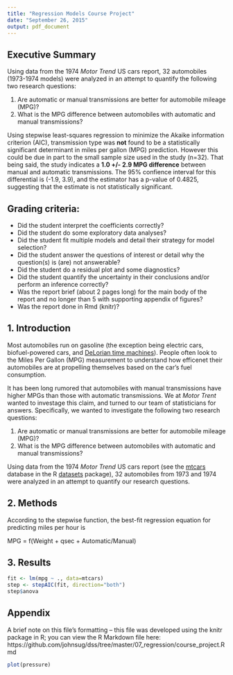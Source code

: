 ```yaml
---
title: "Regression Models Course Project"
date: "September 26, 2015"
output: pdf_document
---
```


## Executive Summary

Using data from the 1974 *Motor Trend* US cars report, 32 automobiles (1973-1974 models) were analyzed in an attempt to quantify the following two research questions:

1. Are automatic or manual transmissions are better for automobile mileage (MPG)?
2. What is the MPG difference between automobiles with automatic and manual transmissions?

Using stepwise least-squares regression to minimize the Akaike information criterion (AIC), transmission type was **not** found to be a statistically significant determinant in miles per gallon (MPG) prediction.  However this could be due in part to the small sample size used in the study (n=32).  That being said, the study indicates a **1.0 +/- 2.9 MPG difference** between manual and automatic transmissions.  The 95% confience interval for this differential is (-1.9, 3.9), and the estimator has a p-value of 0.4825, suggesting that the estimate is not statistically significant.


## Grading criteria:

* Did the student interpret the coefficients correctly?
* Did the student do some exploratory data analyses?
* Did the student fit multiple models and detail their strategy for model selection?
* Did the student answer the questions of interest or detail why the question(s) is (are) not answerable?
* Did the student do a residual plot and some diagnostics?
* Did the student quantify the uncertainty in their conclusions and/or perform an inference correctly?
* Was the report brief (about 2 pages long) for the main body of the report and no longer than 5 with supporting appendix of figures?
* Was the report done in Rmd (knitr)?


## 1. Introduction

Most automobiles run on gasoline (the exception being electric cars, biofuel-powered cars, and [DeLorian time machines](https://www.youtube.com/watch?v=3HYoq6vIVXc)).  People often look to the Miles Per Gallon (MPG) measurement to understand how efficenet their automobiles are at propelling themselves based on the car's fuel consumption.

It has been long rumored that automobiles with manual transmissions have higher MPGs than those with automatic transmissions.  We at *Motor Trent* wanted to investage this claim, and turned to our team of statisticians for answers.  Specifically, we wanted to investigate the following two research questions:

1. Are automatic or manual transmissions are better for automobile mileage (MPG)?
2. What is the MPG difference between automobiles with automatic and manual transmissions?

Using data from the 1974 *Motor Trend* US cars report (see the [mtcars](https://stat.ethz.ch/R-manual/R-devel/library/datasets/html/mtcars.html) database in the R [datasets](https://stat.ethz.ch/R-manual/R-devel/library/datasets/html/00Index.html) package), 32 automobiles from 1973 and 1974 were analyzed in an attempt to quantify our research questions.



## 2. Methods

According to the stepwise function, the best-fit regression equation for predicting miles per hour is

MPG = f(Weight + qsec + Automatic/Manual)



## 3. Results






```r
fit <- lm(mpg ~ ., data=mtcars)
step <- stepAIC(fit, direction="both")
step$anova
```

\pagebreak

## Appendix

A brief note on this file's formatting -- this file was developed using the knitr package in R; you can view the R Markdown file here: https://github.com/johnsug/dss/tree/master/07_regression/course_project.Rmd

```r
plot(pressure)
```
